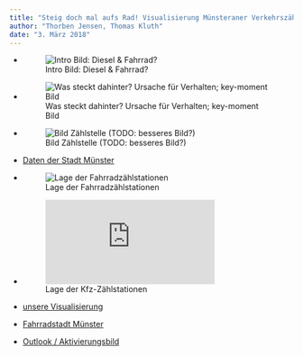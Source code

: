 ```yaml
---
title: "Steig doch mal aufs Rad! Visualisierung Münsteraner Verkehrszählungen"
author: "Thorben Jensen, Thomas Kluth"
date: "3. März 2018"
---
```


- ![Intro Bild: Diesel & Fahrrad?](https://TO.DO)
- ![Was steckt dahinter? Ursache für Verhalten; key-moment Bild](https://TO.DO)
- ![Bild Zählstelle (TODO: besseres Bild?)](https://www.stadt-muenster.de/fileadmin/user_upload/stadt-muenster/61_verkehrsplanung/pics/radverkehr/Eco-Barometer.jpg)

- [Daten der Stadt Münster](https://www.stadt-muenster.de/verkehrsplanung/verkehr-in-zahlen/allgemeine-erhebungen.html)
- ![Lage der Fahrradzählstationen](https://www.stadt-muenster.de/fileadmin/user_upload/stadt-muenster/61_verkehrsplanung/pics/fahrradzaehlstellen_karte.png)
- ![Lage der Kfz-Zählstationen](https://github.com/codeformuenster/open-data/raw/master/verkehrsdaten/kfz/doc/Uebersichtsplan_Ampeln_25_10_2017.pdf)
- [unsere Visualisierung](https://traffics.codeformuenster.org)

- [Fahrradstadt Münster](http://fahrradstadt.ms)
- [Outlook / Aktivierungsbild](https://TO.DO)
